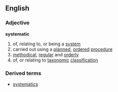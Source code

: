 ==English==
===Adjective===
'''systematic'''
# of, relating to, or being a [[system]]
# carried out using a [[planned]], [[ordered]] [[procedure]]
# [[methodical]], [[regular]] and [[orderly]]
# of, or relating to [[taxonomic]] [[classification]]
===Derived terms===
*[[systematics]]
